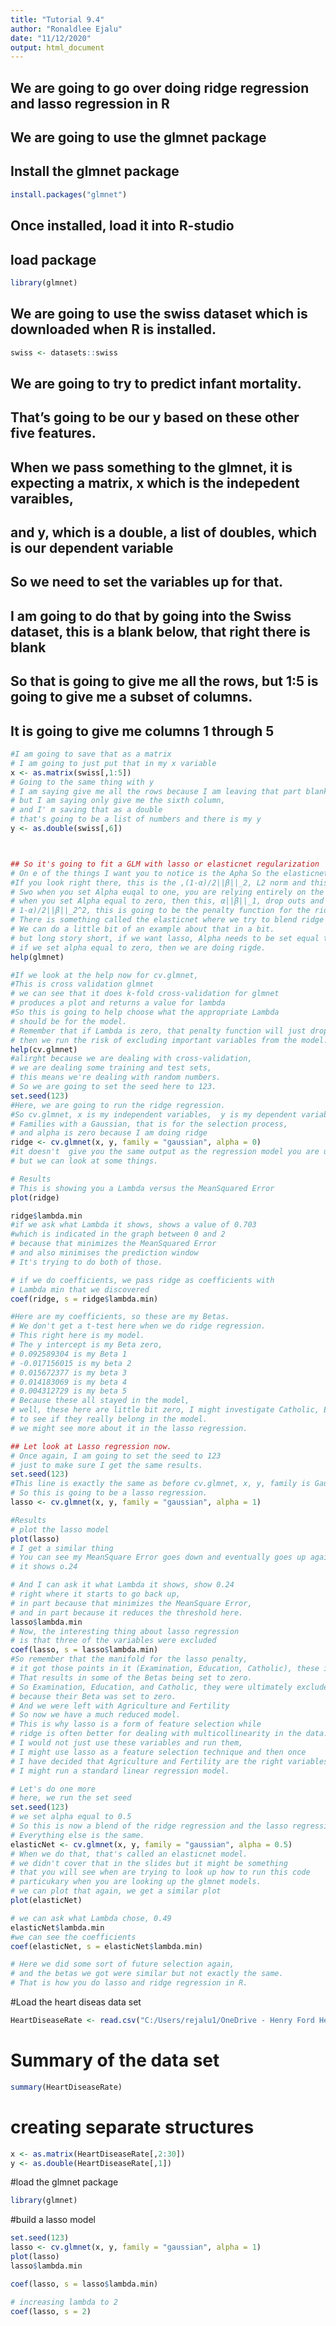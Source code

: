 ```yaml
---
title: "Tutorial 9.4"
author: "Ronaldlee Ejalu"
date: "11/12/2020"
output: html_document
---
```


## We are going to go over doing ridge regression and lasso regression in R
## We are going to use the glmnet package
## Install the glmnet package
```r
install.packages("glmnet")
```
## Once installed, load it into R-studio
## load package
```r
library(glmnet)
```

## We are going to use the swiss dataset which is downloaded when R is installed.
```r
swiss <- datasets::swiss
```

## We are going to try to predict infant mortality.
## That's going to be our y based on these other five features.



## When we pass something to the glmnet, it is expecting a matrix, x which is the indepedent varaibles,  
## and y, which is a double, a list of doubles, which is our dependent variable
## So we need to set the variables up for that. 
## I am going to do that by going into the Swiss dataset, this is a blank below, that right there is blank
## So that is going to give me all the rows, but 1:5 is going to give me a subset of columns.
## It is going to give me columns 1 through 5

```r
#I am going to save that as a matrix
# I am going to just put that in my x variable
x <- as.matrix(swiss[,1:5])
# Going to the same thing with y
# I am saying give me all the rows because I am leaving that part blank
# but I am saying only give me the sixth column,
# and I' m saving that as a double
# that's going to be a list of numbers and there is my y
y <- as.double(swiss[,6])



## So it's going to fit a GLM with lasso or elasticnet regularization
# On e of the things I want you to notice is the Apha So the elasticnet mixing parameter, somewhere between zero and one, and this is the penalty
#If you look right there, this is the ,(1-α)/2||β||_2, L2 norm and this is the, α||β||_1, L1 norm, and it's goint ot mix both of them.
# Swo when you set Alpha euqal to one, you are relying entirely on the L1 norm, so that is going to be your lasso regression. 
# when you set Alpha equal to zero, then this, α||β||_1, drop outs and 1 minus 0 is 1, So you are going to be relying entirely on this
# 1-α)/2||β||_2^2, this is going to be the penalty function for the ridge regression.
# There is something called the elasticnet where we try to blend ridge regression and lasso
# We can do a little bit of an example about that in a bit.
# but long story short, if we want lasso, Alpha needs to be set equal to one, and if we set alpha equal to zero, 
# if we set alpha equal to zero, then we are doing rigde.
help(glmnet)

#If we look at the help now for cv.glmnet,
#This is cross validation glmnet
# we can see that it does k-fold cross-validation for glmnet
# produces a plot and returns a value for lambda
#So this is going to help choose what the appropriate Lambda
# should be for the model.
# Remember that if Lambda is zero, that penalty function will just drop out and if we raise it too high,
# then we run the risk of excluding important variables from the model. 
help(cv.glmnet)
#alirght because we are dealing with cross-validation, 
# we are dealing some training and test sets,
# this means we're dealing with random numbers.
# So we are going to set the seed here to 123.
set.seed(123)
#Here, we are going to run the ridge regression. 
#So cv.glmnet, x is my independent variables,  y is my dependent variables
# Families with a Gaussian, that is for the selection process, 
# and alpha is zero because I am doing ridge
ridge <- cv.glmnet(x, y, family = "gaussian", alpha = 0)
#it doesn't  give you the same output as the regression model you are used to.
# but we can look at some things. 

# Results
# This is showing you a Lambda versus the MeanSquared Error
plot(ridge)

ridge$lambda.min
#if we ask what Lambda it shows, shows a value of 0.703 
#which is indicated in the graph between 0 and 2
# because that minimizes the MeanSquared Error
# and also minimises the prediction window
# It's trying to do both of those.

# if we do coefficients, we pass ridge as coefficients with
# Lambda min that we discovered
coef(ridge, s = ridge$lambda.min)

#Here are my coefficients, so these are my Betas.
# We don't get a t-test here when we do ridge regression.
# This right here is my model.
# The y intercept is my Beta zero, 
# 0.092589304 is my Beta 1
# -0.017156015 is my beta 2
# 0.015672377 is my beta 3
# 0.014183069 is my beta 4
# 0.004312729 is my beta 5
# Because these all stayed in the model, 
# well, these here are little bit zero, I might investigate Catholic, Education, and Examination
# to see if they really belong in the model.
# we might see more about it in the lasso regression. 

## Let look at Lasso regression now.
# Once again, I am going to set the seed to 123
# just to make sure I get the same results.
set.seed(123)
#This line is exactly the same as before cv.glmnet, x, y, family is Gaussian, but now my Alpha is one.
# So this is going to be a lasso regression.
lasso <- cv.glmnet(x, y, family = "gaussian", alpha = 1)

#Results
# plot the lasso model
plot(lasso)
# I get a similar thing
# You can see my MeanSquare Error goes down and eventually goes up again. 
# it shows o.24 

# And I can ask it what Lambda it shows, show 0.24
# right where it starts to go back up,
# in part because that minimizes the MeanSquare Error, 
# and in part because it reduces the threshold here. 
lasso$lambda.min
# Now, the interesting thing about lasso regression
# is that three of the variables were excluded
coef(lasso, s = lasso$lambda.min)
#So remember that the manifold for the lasso penalty,
# it got those points in it (Examination, Education, Catholic), these infection points
# That results in some of the Betas being set to zero. 
# So Examination, Education, and Catholic, they were ultimately excluded from the model.
# because their Beta was set to zero. 
# And we were left with Agriculture and Fertility
# So now we have a much reduced model. 
# This is why lasso is a form of feature selection while 
# ridge is often better for dealing with multicollinearity in the data.
# I would not just use these variables and run them, 
# I might use lasso as a feature selection technique and then once
# I have decided that Agriculture and Fertility are the right variables to use,
# I might run a standard linear regression model. 

# Let's do one more
# here, we run the set seed
set.seed(123)
# we set alpha equal to 0.5
# So this is now a blend of the ridge regression and the lasso regression. 
# Everything else is the same. 
elasticNet <- cv.glmnet(x, y, family = "gaussian", alpha = 0.5)
# When we do that, that's called an elasticnet model.
# we didn't cover that in the slides but it might be something 
# that you will see when are trying to look up how to run this code
# particukary when you are looking up the glmnet models.
# we can plot that again, we get a similar plot
plot(elasticNet)

# we can ask what Lambda chose, 0.49
elasticNet$lambda.min
#we can see the coefficients
coef(elasticNet, s = elasticNet$lambda.min)

# Here we did some sort of future selection again,
# and the betas we got were similar but not exactly the same.
# That is how you do lasso and ridge regression in R.
```
#Load the heart diseas data set
```r
HeartDiseaseRate <- read.csv("C:/Users/rejalu1/OneDrive - Henry Ford Health System/DSC423/DataSets/HeartDiseaseRate.csv")
```

# Summary of the data set
```r
summary(HeartDiseaseRate)
```

# creating separate structures
```r
x <- as.matrix(HeartDiseaseRate[,2:30])
y <- as.double(HeartDiseaseRate[,1])
```

#load the glmnet package
```r
library(glmnet)
```

#build a lasso model
```r
set.seed(123)
lasso <- cv.glmnet(x, y, family = "gaussian", alpha = 1)
plot(lasso)
lasso$lambda.min

coef(lasso, s = lasso$lambda.min)

# increasing lambda to 2
coef(lasso, s = 2)
```






